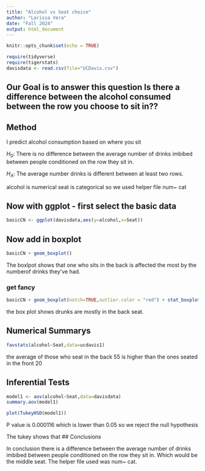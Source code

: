```yaml
---
title: "Alcohol vs Seat choice"
author: "Larissa Vera"
date: "Fall 2024"
output: html_document
---
```


```r
knitr::opts_chunk$set(echo = TRUE)
```

```r
require(tidyverse)
require(tigerstats)
davisdata <- read.csv(file="UCDavis.csv")
```
## Our Goal is to answer this question Is there a difference between the alcohol consumed between the row you choose to sit in??

## Method
I predict alcohol consumption based on where you sit

$H_0$: There is no difference between the average number of drinks imbibed
between people conditioned on the row they sit in.

$H_A$: The average number drinks is different between at least two rows.   

alcohol is numerical 
seat is categorical 
so we used helper file num~ cat 

## Now with ggplot - first select the basic data

```r
basicCN <- ggplot(davisdata,aes(y=alcohol,x=Seat))
```
## Now add in boxplot

```r
basicCN + geom_boxplot()
```
  
The boxlpot shows that one who sits in the back is affected the most by the numberof drinks they've had.

  
### get fancy  

```r
basicCN + geom_boxplot(notch=TRUE,outlier.color = "red") + stat_boxplot(geom ='errorbar') + labs(title="Fancy notch boxplot \n with 2 lines")
```

the box plot shows drunks are mostly in the back seat. 

## Numerical Summarys 

```r
favstats(alcohol~Seat,data=ucdavis1)
```

the average of those who seat in the back 55 is higher than the ones seated in the front 20

## Inferential Tests

```r
model1 <- aov(alcohol~Seat,data=davisdata)
summary.aov(model1)
```

```r
plot(TukeyHSD(model1))
```

P value is 0.000116 which is lower than 0.05 so we reject the null hypothesis

The tukey shows that 
## Conclusions

In conclusion there is a difference between the average number of drinks imbibed between people conditioned on the row they sit in. Which would be the middle seat. The helper file used was num~ cat.
